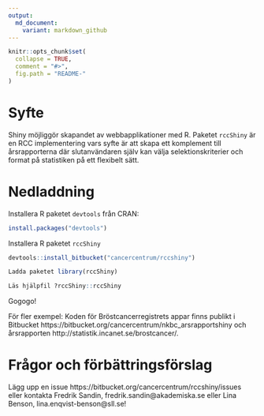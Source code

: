 ```yaml
---
output:
  md_document:
    variant: markdown_github
---
```


```r
knitr::opts_chunk$set(
  collapse = TRUE,
  comment = "#>",
  fig.path = "README-"
)
```

# Syfte

Shiny möjliggör skapandet av webbapplikationer med R. Paketet `rccShiny` är en RCC implementering vars syfte är att skapa ett komplement till årsrapporterna där slutanvändaren själv kan välja selektionskriterier och format på statistiken på ett flexibelt sätt.   

# Nedladdning

Installera R paketet `devtools` från CRAN:

```r
install.packages("devtools")
```

Installera R paketet `rccShiny` 

```r
devtools::install_bitbucket("cancercentrum/rccshiny")
```

```r
Ladda paketet library(rccShiny) 
```

```r
Läs hjälpfil ?rccShiny::rccShiny
```

Gogogo!  

För fler exempel: Koden för Bröstcancerregistrets appar finns publikt i Bitbucket https://bitbucket.org/cancercentrum/nkbc_arsrapportshiny och årsrapporten http://statistik.incanet.se/brostcancer/. 


# Frågor och förbättringsförslag

Lägg upp en issue https://bitbucket.org/cancercentrum/rccshiny/issues eller kontakta Fredrik Sandin, fredrik.sandin@akademiska.se eller Lina Benson, lina.enqvist-benson@sll.se!
